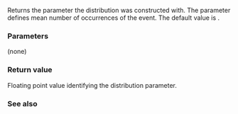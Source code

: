 {{cpp/numeric/random/poisson_distribution/title|mean}}
{{cpp/numeric/random/poisson_distribution/navbar}}
{{ddcl | since=c++11 | 1=
double mean() const;
}}

Returns the {{math|μ}} parameter the distribution was constructed with. The parameter defines mean number of occurrences of the event. The default value is {{c|1.0}}.

===Parameters===
(none)

===Return value===
Floating point value identifying the {{math|μ}} distribution parameter.

===See also===
{{dsc begin}}
{{dsc inc | cpp/numeric/random/distribution/dsc param | poisson_distribution}}
{{dsc end}}

{{langlinks|de|es|fr|it|ja|pt|ru|zh}}